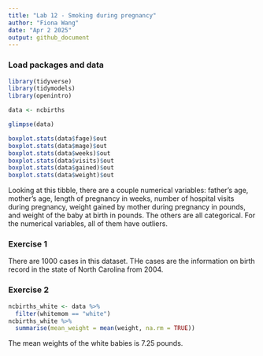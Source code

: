 ```yaml
---
title: "Lab 12 - Smoking during pregnancy"
author: "Fiona Wang"
date: "Apr 2 2025"
output: github_document
---
```


### Load packages and data

```r
library(tidyverse) 
library(tidymodels)
library(openintro)
```

```r
data <- ncbirths
```

```r
glimpse(data)
```

```r
boxplot.stats(data$fage)$out
boxplot.stats(data$mage)$out
boxplot.stats(data$weeks)$out
boxplot.stats(data$visits)$out
boxplot.stats(data$gained)$out
boxplot.stats(data$weight)$out
```

Looking at this tibble, there are a couple numerical variables: father's age, mother's age, length of pregnancy in weeks, number of hospital visits during pregnancy, weight gained by mother during pregnancy in pounds, and weight of the baby at birth in pounds. The others are all categorical. For the numerical variables, all of them have outliers. 

### Exercise 1
There are 1000 cases in this dataset. THe cases are the information on birth record in the state of North Carolina from 2004. 

### Exercise 2
```r
ncbirths_white <- data %>% 
  filter(whitemom == "white")
ncbirths_white %>% 
  summarise(mean_weight = mean(weight, na.rm = TRUE))
```

The mean weights of the white babies is 7.25 pounds. 